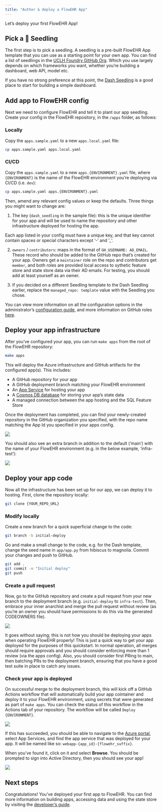 ```yaml
---
title: "Author & deploy a FlowEHR App"
---
```


Let's deploy your first FlowEHR App!


## Pick a 🌱 Seedling

The first step is to pick a seedling. A seedling is a pre-built FlowEHR App template that you can use as a starting point for your own app. You can find a list of seedlings in the [UCLH Foundry GitHub Org](https://github.com/UCLH-Foundry?view_as=public#application-and-model-serving). Which you use largely depends on which frameworks you want, whether you're building a dashboard, web API, model etc.

If you have no strong preference at this point, the [Dash Seedling](https://github.com/UCLH-Foundry/Dash-Seedling) is a good place to start for building a simple dashboard.


## Add app to FlowEHR config

Next we need to configure FlowEHR and tell it to plant our app seedling. Create your config in the FlowEHR repository, in the `/apps` folder, as follows:

::: {.panel-tabset}
### Locally

Copy the `apps.sample.yaml` to a new `apps.local.yaml` file:

```bash
cp apps.sample.yaml apps.local.yaml
```

### CI/CD

Copy the `apps.sample.yaml` to a new `apps.{ENVIRONMENT}.yaml` file, where `{ENVIRONMENT}` is the name of the FlowEHR environment you're deploying via CI/CD (i.e. `dev`):

```bash
cp apps.sample.yaml apps.{ENVIRONMENT}.yaml
```
:::

Then, amend any relevant config values or keep the defaults. Three things you might want to change are:

1. The key (`dash_seedling` in the sample file): this is the unique identifier for your app and will be used to name the repository and other infrastructure deployed for hosting the app.

:::{.callout-note}
Each app listed in your config must have a unique key, and that key cannot contain spaces or special characters except '-' and '_'.
:::

2. `owners` / `contributors`: maps in the format of `GH_USERNAME: AD_EMAIL`. These record who should be added to the GitHub repo that's created for your app. Owners get a `maintainer` role on the repo and contributors get `member`, and both roles are provided local access to sythetic feature store and state store data via their AD emails. For testing, you should add at least yourself as an owner.

3. If you decided on a different Seedling template to the Dash Seedling earlier, replace the `managed_repo: template` value with the Seedling you chose.

You can view more information on all the configuration options in the administrator's [configuration guide](../personas/administrator/configuration.qmd), and more information on GitHub roles [here](https://docs.github.com/en/organizations/managing-user-access-to-your-organizations-repositories/repository-roles-for-an-organization).

## Deploy your app infrastructure

After you've configured your app, you can run `make apps` from the root of the FlowEHR repository:

```bash
make apps
```

This will deploy the Azure infrastructure and GitHub artifacts for the configured app(s). This includes:

- A GitHub repository for your app
- A GitHub deployment branch matching your FlowEHR environment
- An [App Service](https://learn.microsoft.com/en-gb/azure/app-service/) for hosting your app
- A [Cosmos DB database](https://learn.microsoft.com/en-us/azure/cosmos-db/introduction) for storing your app's state data
- A managed connection between the app hosting and the SQL Feature Store

Once the deployment has completed, you can find your newly-created repository in the GitHub organization you specified, with the repo name matching the App Id you specified in your apps config.

![](./assets/find-your-app.png){fig-alt="Find your app in GitHub"}

You should also see an extra branch in addition to the default ('main') with the name of your FlowEHR environment (e.g. in the below example, 'infra-test'):

![](./assets/deployment-branch.png){fig-alt="Find your deployment branch in GitHub"}


## Deploy your app code

Now all the infrastructure has been set up for our app, we can deploy it to hosting. First, clone the repository locally:

```bash
git clone {YOUR_REPO_URL}
```

### Modify locally

Create a new branch for a quick superficial change to the code:

```bash
git branch -b initial-deploy
```

Go and make a small change to the code, e.g. for the Dash template, change the seed name in `app/app.py` from hibiscus to magnolia. Commit your changes and push to GitHub.

```bash
git add .
git commit -m "Initial deploy"
git push
```

### Create a pull request

Now, go to the GitHub repository and create a pull request from your new branch to the deployment branch (e.g. `initial-deploy` to `infra-test`). Then, embrace your inner anarchist and merge the pull request without review (as you're an owner you should have permissions to do this via the generated CODEOWNERS file).

![](./assets/merge-pr.png){fig-alt="Merge your PR"}

:::{.callout-important}
It goes without saying; this is not how you should be deploying your apps when operating FlowEHR properly! This is just a quick way to get your app deployed for the purposes of this quickstart. In normal operation, all merges should require approvals and you should consider enforcing more than 1 review (via the apps config). Also, you should consider first PRing to main, then batching PRs to the deployment branch, ensuring that you have a good test suite in place to catch any issues.
:::

### Check your app is deployed

On successful merge to the deployment branch, this will kick off a GitHub Actions workflow that will automatically build your app cointainer and deploy it to your FlowEHR environment, using secrets that were generated as part of `make apps`. You can check the status of this workflow in the Actions tab of your repository. The workflow will be called `Deploy {ENVIRONMENT}`.

![](./assets/view-actions.png){fig-alt="Check your workflow"}

If this has succeeded, you should be able to navigate to the [Azure portal](https://portal.azure.com), select App Services, and find the app service that was deployed for your app. It will be named like so: `webapp-{app_id}-{flowehr_suffix}`.

When you've found it, click on it and select **Browse**. You should be prompted to sign into Active Directory, then you should see your app!

![](./assets/dash-app.png){fig-alt="Check your app is deployed"}


## Next steps

Congratulations! You've deployed your first app to FlowEHR. You can find more information on building apps, accessing data and using the state store by visiting the [developer's guide](../personas/developer/building-an-app.qmd).
